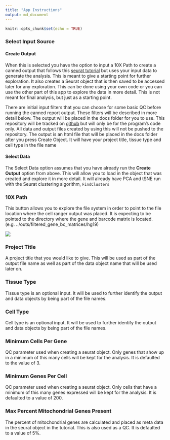 ```yaml
---
title: "App Instructions"
output: md_document
---
```


```r
knitr::opts_chunk$set(echo = TRUE)
```

### Select Input Source

#### Create Output

When this is selected you have the option to input a 10X Path to create a canned output that follows this [seurat tutorial](http://satijalab.org/seurat/pbmc3k_tutorial.html) but uses your input data to generate the analysis.  This is meant to give a starting point for further exploration.  It also creates a Seurat object that is then saved to be accessed later for any exploration.  This can be done using your own code or you can use the other part of this app to explore the data in more detail.  This is not meant for final analysis, but just as a starting point.

There are initial input filters that you can choose for some basic QC before running the canned report output.  These filters will be described in more detail below. The output will be placed in the docs folder for you to use.  This repository will be tracked on [github](https://github.com/kdgosik/SecondaryAnalysisCellRanger) but will only be for the program's code only.  All data and output files created by using this will not be pushed to the repository. The output is an html file that will be placed in the docs folder after you press Create Object.  It will have your project title, tissue type and cell type in the file name 

#### Select Data

The Select Data option assumes that you have already run the **Create Output** option from above.  This will allow you to load in the object that was created and explore it in more detail.  It will already have PCA and tSNE run with the Seurat clustering algorithm, <code>FindClusters</code>

### 10X Path

This button allows you to explore the file system in order to point to the file location where the cell ranger output was placed.  It is expecting to be pointed to the directory where the gene and barcode matrix is located.  (e.g. ../outs/filtered_gene_bc_matrices/hg19)

![](file_path.png)

### Project Title

A project title that you would like to give.  This will be used as part of the output file name as well as part of the data object name that will be used later on.  

### Tissue Type

Tissue type is an optional input.  It will be used to further identify the output and data objects by being part of the file names.  

### Cell Type

Cell type is an optional input.  It will be used to further identify the output and data objects by being part of the file names.  

### Minimum Cells Per Gene

QC parameter used when creating a seurat object.  Only genes that show up in a minimum of this many cells will be kept for the analysis. It is defaulted to the value of 3.

### Minimum Genes Per Cell

QC parameter used when creating a seurat object.  Only cells that have a minimum of this many genes expressed will be kept for the analysis. It is defaulted to a value of 200.

### Max Percent Mitochondrial Genes Present

The percent of mitochondrial genes are calculated and placed as meta data in the seurat object in the tutorial.  This is also used as a QC.  It is defaulted to a value of 5%.
